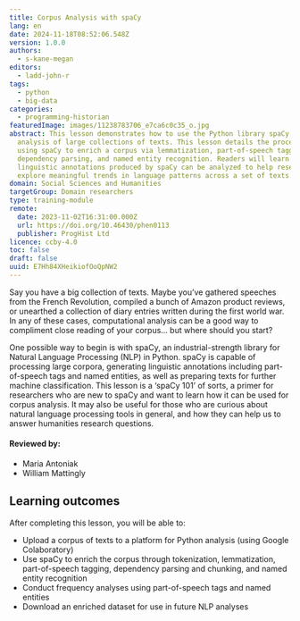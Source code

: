 ```yaml
---
title: Corpus Analysis with spaCy
lang: en
date: 2024-11-18T08:52:06.548Z
version: 1.0.0
authors:
  - s-kane-megan
editors:
  - ladd-john-r
tags:
  - python
  - big-data
categories:
  - programming-historian
featuredImage: images/11238783706_e7ca6c0c35_o.jpg
abstract: This lesson demonstrates how to use the Python library spaCy for
  analysis of large collections of texts. This lesson details the process of
  using spaCy to enrich a corpus via lemmatization, part-of-speech tagging,
  dependency parsing, and named entity recognition. Readers will learn how the
  linguistic annotations produced by spaCy can be analyzed to help researchers
  explore meaningful trends in language patterns across a set of texts.
domain: Social Sciences and Humanities
targetGroup: Domain researchers
type: training-module
remote:
  date: 2023-11-02T16:31:00.000Z
  url: https://doi.org/10.46430/phen0113
  publisher: ProgHist Ltd
licence: ccby-4.0
toc: false
draft: false
uuid: E7Hh84XHeikiofOoQpNW2
---
```

Say you have a big collection of texts. Maybe you’ve gathered speeches from the French Revolution, compiled a bunch of Amazon product reviews, or unearthed a collection of diary entries written during the first world war. In any of these cases, computational analysis can be a good way to compliment close reading of your corpus… but where should you start?

One possible way to begin is with spaCy, an industrial-strength library for Natural Language Processing (NLP) in Python. spaCy is capable of processing large corpora, generating linguistic annotations including part-of-speech tags and named entities, as well as preparing texts for further machine classification. This lesson is a ‘spaCy 101’ of sorts, a primer for researchers who are new to spaCy and want to learn how it can be used for corpus analysis. It may also be useful for those who are curious about natural language processing tools in general, and how they can help us to answer humanities research questions.

#### Reviewed by:
- Maria Antoniak
- William Mattingly

## Learning outcomes
After completing this lesson, you will be able to:
- Upload a corpus of texts to a platform for Python analysis (using Google Colaboratory)
- Use spaCy to enrich the corpus through tokenization, lemmatization, part-of-speech tagging, dependency parsing and chunking, and named entity recognition
- Conduct frequency analyses using part-of-speech tags and named entities
- Download an enriched dataset for use in future NLP analyses

<ExternalResource title="Interested in learning more?" subtitle="Check out this lesson on Programming Historian's website" url="https://doi.org/10.46430/phen0113" />
